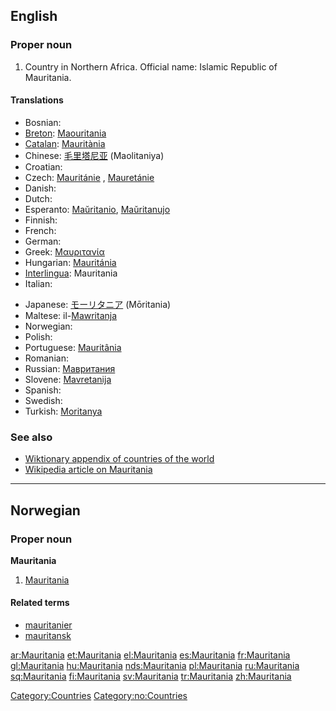 ==English==

===Proper noun===
{{en-proper noun}}

# Country in Northern Africa.  Official name: Islamic Republic of Mauritania.
<!-- encyclopedic: see Wikipedia for this
# Name of an ocean liner built in the 20th [[century]].
-->

====Translations====
{{top}}
*Bosnian: {{t-|bs|Mauretanija|f}}
*[[Breton]]: [[Maouritania]]
*[[Catalan]]: [[Mauritània]] {{f}}
*Chinese: [[毛里塔尼亚]] (Maolitaniya)
*Croatian: {{t-|hr|Mauretanija|f}}
* Czech: [[Mauritánie]] {{f}}, [[Mauretánie]] {{f}}
* Danish: {{t-|da|Mauretanien}}
* Dutch: {{t-|nl|Mauretanië}}
*Esperanto: [[Maŭritanio]], [[Maŭritanujo]]
* Finnish: {{t+|fi|Mauritania}}
* French: {{t+|fr|Mauritanie|f}}
* German: {{t+|de|Mauretanien}}
*Greek: [[Μαυριτανία]] {{f}}
*Hungarian: [[Mauritánia]]
*[[Interlingua]]: Mauritania
* Italian: {{t-|it|Mauritania|f}}
{{mid}}
*Japanese: [[モーリタニア]] (Mōritania)
*Maltese: il-[[Mawritanja]]
* Norwegian: {{t-|no|Mauritania}}
* Polish: {{t+|pl|Mauretania}}
*Portuguese: [[Mauritânia]]
* Romanian: {{t-|ro|Mauritania|f}}
*Russian: [[Мавритания]]
*Slovene: [[Mavretanija]] {{f}}
* Spanish: {{t+|es|Mauritania}}
* Swedish: {{t+|sv|Mauretanien}}
*Turkish: [[Moritanya]]
{{bottom}}

===See also===
*[[Wiktionary_Appendix:Countries of the world|Wiktionary appendix of countries of the world]]
*[[w:Mauritania|Wikipedia article on Mauritania]]

[[Category:Countries]]

----

==Norwegian==

===Proper noun===
'''Mauritania'''

# [[#English|Mauritania]]

====Related terms====
*[[mauritanier]]
*[[mauritansk]]

[[Category:no:Countries]]

[[ar:Mauritania]]
[[et:Mauritania]]
[[el:Mauritania]]
[[es:Mauritania]]
[[fr:Mauritania]]
[[gl:Mauritania]]
[[hu:Mauritania]]
[[nds:Mauritania]]
[[pl:Mauritania]]
[[ru:Mauritania]]
[[sq:Mauritania]]
[[fi:Mauritania]]
[[sv:Mauritania]]
[[tr:Mauritania]]
[[zh:Mauritania]]